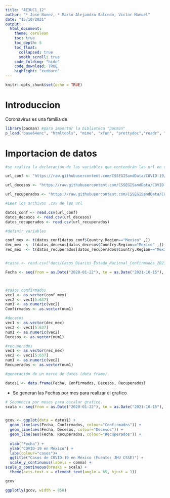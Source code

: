```yaml
---
title: "AE3UC1_12"
author: "* Jose Nunez, * Mario Alejandro Salcedo, Victor Manuel"
date: "15/10/2021"
output: 
  html_document:
    theme: cerulean
    toc: true
    toc_depth: 5
    toc_float: 
      collapsed: true
      smoth_scroll: true
    code_folding: "hide"
    code_download: TRUE
    highlight: "zenburn"
---
```


```r
knitr::opts_chunk$set(echo = TRUE)
```



# Introduccion

Coronavirus es una familia de 


```r
library(pacman) #para importar la biblioteca "pacman"
p_load("base64enc", "htmltools", "mime", "xfun", "prettydoc","readr", "knitr","DT","dplyr", "ggplot2","plotly", "gganimate","gifski","scales","ggdark")
```




# Importacion de datos
```r

#se realiza la declaración de las variables que contendrán las url en donde se encuentran los datos crudos de confirmados, decesos, recuperados

url_conf <- "https://raw.githubusercontent.com/CSSEGISandData/COVID-19/master/csse_covid_19_data/csse_covid_19_time_series/time_series_covid19_confirmed_global.csv"

url_decesos <- "https://raw.githubusercontent.com/CSSEGISandData/COVID-19/master/csse_covid_19_data/csse_covid_19_time_series/time_series_covid19_deaths_global.csv"

url_recuperados <- "https://raw.githubusercontent.com/CSSEGISandData/COVID-19/master/csse_covid_19_data/csse_covid_19_time_series/time_series_covid19_recovered_global.csv"

#Leer los archivos .csv de las url 

datos_conf <- read.csv(url_conf)
datos_decesos <- read.csv(url_decesos)
datos_recuperados <- read.csv(url_recuperados)

#definir variables 

conf_mex <- t(datos_conf[datos_conf$Country.Region=="Mexico" ,])
dec_mex  <- t(datos_decesos[datos_decesos$Country.Region=="Mexico" ,])
rec_mex  <- t(datos_recuperados[datos_recuperados$Country.Region=="Mexico" ,])


#casos <- read.csv("docs/Casos_Diarios_Estado_Nacional_Confirmados_20211014.csv")

Fecha <- seq(from = as.Date("2020-01-22"), to = as.Date("2021-10-15"), by = "day"   )




  ```



```r



#casos confirmados 
vec1 <- as.vector(conf_mex)
vec2 <- vec1[5:637]
num1 <- as.numeric(vec2)
Confirmados <- as.vector(num1)

#decesos 
vec1 <- as.vector(dec_mex)
vec2 <- vec1[5:637]
num1 <- as.numeric(vec2)
Decesos <- as.vector(num1)

#recuperados
vec1 <- as.vector(rec_mex)
vec2 <- vec1[5:637]
num1 <- as.numeric(vec2)
Recuperados <- as.vector(num1)

#generación de un marco de datos (data frame)

datos1 <- data.frame(Fecha, Confirmados, Decesos, Recuperados)

```

* Se generan las Fechas por mes para realizar el grafico

```r

# Sequencia por meses para escalar grafico.
scala <- seq(from = as.Date("2020-01-22"), to = as.Date("2021-10-15"), by = "month")


gcov <- ggplot(data = datos1) +
  geom_line(aes(Fecha, Confirmados, colour="Confirmados")) + 
  geom_line(aes(Fecha, Decesos, colour="Decesos")) +
  geom_line(aes(Fecha, Recuperados, colour="Recuperados")) + 
  
  xlab("Fecha") +
  ylab("COVID-19 en México") +
  labs(colour="casos")+
  ggtitle("Casos de COVID-19 en México (Fuente: JHU CSSE)") +
  scale_y_continuous(labels = comma) +
scale_x_continuous(breaks = scala) +
  theme(axis.text.x = element_text(angle = 65, hjust = 1)) 

gcov

```



```r
ggplotly(gcov, width = 850)
```











